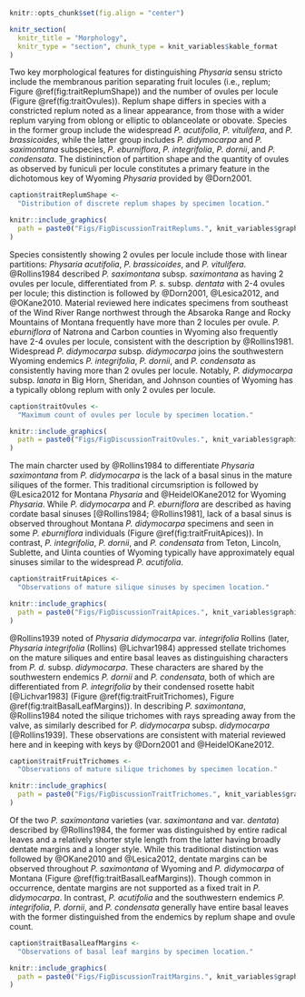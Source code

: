 
\clearpage

```r

knitr::opts_chunk$set(fig.align = "center")

knitr_section(
  knitr_title = "Morphology",
  knitr_type = "section", chunk_type = knit_variables$kable_format
)

```

\paragraph{} Two key morphological features for distinguishing *Physaria*
sensu stricto include the membranous parition separating fruit locules
(i.e., replum; Figure \@ref(fig:traitReplumShape)) and the number of ovules
per locule (Figure \@ref(fig:traitOvules)). Replum shape differs in species
with a constricted replum noted as a linear appearance, from those with a
wider replum varying from oblong or elliptic to oblanceolate or obovate.
Species in the former group include the widespread *P. acutifolia*,
*P. vitulifera*, and *P. brassicoides*, while the latter group includes
*P. didymocarpa* and *P. saximontana* subspecies, *P. eburniflora*,
*P. integrifolia*, *P. dornii*, and *P. condensata*. The distininction of
partition shape and the quantity of ovules as observed by funiculi per locule
constitutes a primary feature in the dichotomous key of Wyoming *Physaria*
provided by @Dorn2001.

```r

caption$traitReplumShape <-
  "Distribution of discrete replum shapes by specimen location."

knitr::include_graphics(
  path = paste0("Figs/FigDiscussionTraitReplums.", knit_variables$graphics)
)

```

\clearpage

\paragraph{} Species consistently showing 2 ovules per locule include those with
linear partitions: *Physaria acutifolia*, *P. brassicoides*, and *P. vitulifera*.
@Rollins1984 described *P. saximontana* subsp. *saximontana* as having 2 ovules
per locule, differentiated from *P. s.* subsp. *dentata* with 2-4 ovules per
locule; this distinction is followed by @Dorn2001, @Lesica2012, and @OKane2010.
Material reviewed here indicates specimens from southeast of the Wind River
Range northwest through the Absaroka Range and Rocky Mountains of Montana
frequently have more than 2 locules per ovule. *P. eburniflora* of Natrona and
Carbon counties in Wyoming also frequently have 2-4 ovules per locule,
consistent with the description by @Rollins1981. Widespread *P. didymocarpa*
subsp. *didymocarpa* joins the southwestern Wyoming endemics *P. integrifolia*,
*P. dornii*, and *P. condensata* as consistently having more than 2 ovules per
locule. Notably, *P. didymocarpa* subsp. *lanata* in Big Horn, Sheridan, and
Johnson counties of Wyoming has a typically oblong replum with only 2 ovules
per locule.

```r

caption$traitOvules <-
  "Maximum count of ovules per locule by specimen location."

knitr::include_graphics(
  path = paste0("Figs/FigDiscussionTraitOvules.", knit_variables$graphics)
)

```

\clearpage

\paragraph{} The main charcter used by @Rollins1984 to differentiate
*Physaria saximontana* from *P. didymocarpa* is the lack of a basal sinus in
the mature siliques of the former. This traditional circumsription is followed
by @Lesica2012 for Montana *Physaria* and @HeidelOKane2012 for Wyoming
*Physaria*. While *P. didymocarpa* and *P. eburniflora* are described as having
cordate basal sinuses [@Rollins1984; @Rollins1981], lack of a basal sinus
is observed throughout Montana *P. didymocarpa* specimens and seen in some
*P. eburniflora* individuals (Figure \@ref(fig:traitFruitApices)).
In contrast, *P. integrifolia*, *P. dornii*, and *P. condensata* from Teton,
Lincoln, Sublette, and Uinta counties of Wyoming typically have approximately
equal sinuses similar to the widespread *P. acutifolia*.

```r

caption$traitFruitApices <-
  "Observations of mature silique sinuses by specimen location."

knitr::include_graphics(
  path = paste0("Figs/FigDiscussionTraitApices.", knit_variables$graphics)
)

```

\clearpage

\paragraph{} @Rollins1939 noted of *Physaria didymocarpa* var. *integrifolia*
Rollins (later, *Physaria integrifolia* (Rollins) @Lichvar1984) appressed
stellate trichomes on the mature siliques and entire basal leaves as
distinguishing characters from *P. d.* subsp. *didymocarpa*.
These characters are shared by the southwestern endemics *P. dornii* and
*P. condensata*, both of which are differentiated from *P. integrifolia*
by their condensed rosette habit [@Lichvar1983]
(Figure \@ref(fig:traitFruitTrichomes), Figure \@ref(fig:traitBasalLeafMargins)).
In describing *P. saximontana*, @Rollins1984 noted the silique trichomes with
rays spreading away from the valve, as similarly described for *P. didymocarpa*
subsp. *didymocarpa* [@Rollins1939]. These observations are consistent with
material reviewed here and in keeping with keys by @Dorn2001 and
@HeidelOKane2012.

```r

caption$traitFruitTrichomes <-
  "Observations of mature silique trichomes by specimen location."

knitr::include_graphics(
  path = paste0("Figs/FigDiscussionTraitTrichomes.", knit_variables$graphics)
)

```

\clearpage

\paragraph{} Of the two *P. saximontana* varieties (var. *saximontana* and
var. *dentata*) described by @Rollins1984, the former was distinguished by
entire radical leaves and a relatively shorter style length from the latter
having broadly dentate margins and a longer style. While this traditional
distinction was followed by @OKane2010 and @Lesica2012, dentate margins can be
observed throughout *P. saximontana* of Wyoming and *P. didymocarpa* of Montana
(Figure \@ref(fig:traitBasalLeafMargins)). Though common in occurrence, dentate
margins are not supported as a fixed trait in *P. didymocarpa*. In contrast,
*P. acutifolia* and the southwestern endemics *P. integrifolia*, *P. dornii*,
and *P. condensata* generally have entire basal leaves with the former
distinguished from the endemics by replum shape and ovule count.

```r

caption$traitBasalLeafMargins <-
  "Observations of basal leaf margins by specimen location."

knitr::include_graphics(
  path = paste0("Figs/FigDiscussionTraitMargins.", knit_variables$graphics)
)

```
